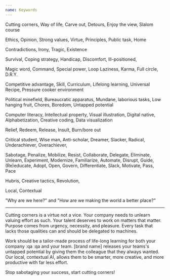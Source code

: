 ```yaml
---
name: Keywords
---
```


Cutting corners, Way of life, Carve out, Detours, Enjoy the view, Slalom course

Ethics, Opinion, Strong values, Virtue, Principles, Public task,  Home

Contradictions, Irony, Tragic, Existence

Survival, Coping strategy, Handicap, Discomfort, Ill-positioned,

Magic word, Command, Special power, Loop Laziness, Karma, Full circle, D.R.Y.

Competitive advantage, Skill, Curriculum, Lifelong learning, Universal Recipe, Pressure cooker environment

Political minefield, Bureaucratic apparatus, Mundane, laborious tasks, Low hanging fruit, Chores, Boredom, Untapped potential

Computer literacy, Intellectual property, Visual illustration, Digital native, Alphabetization, Creative coding, Data visualization

Relief, Redeem, Release, Insult, Burn/bore out

Critical student, Wise man, Anti-scholar, Dreamer, Slacker, Radical, Underachiever, Overachiever,

Sabotage, Penalize, Mobilize, Resist, Collaborate, Delegate, Eliminate, Unlearn, Experiment, Modernize, Familiarize, Automate, Disrupt, Guide,(Re)educate, Adopt, Open, Govern, Differentiate, Slack, Motivate, Pass, Pace

Hubris, Creative tactics, Revolution,

Local, Contextual 


"Why are we here?" and "How are we making the world a better place?" 

---

Cutting corners is a virtue not a vice. Your company needs to unlearn valuing
effort as such. Your talent deserves to work on matters that matter. Purpose
comes from urgency, necessity, and pleasure. Every task that lacks those
qualities can and should be delegated to machines.

Work should be a tailor-made process of life-long learning for both your company
:qa
:qa
and your team. [brand name] releases your teams's untapped potential by giving
them the colleague that they always wanted. Our local, contextual AI, allows
them to be smarter, more creative, and more productive with far less effort. 

Stop sabotaging your success, start cutting corners!
